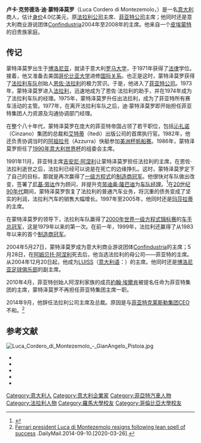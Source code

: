 {{Infobox Biography
| subject_name   = 盧卡·克勞德洛·迪·蒙特澤莫羅 
| image_name     = Luca Cordero di Montezemolo.jpg
| image_size     = 200px
| image_caption  = 卢卡·克劳德洛·迪·蒙特泽莫罗
| date_of_birth  = 1947年8月31日
| place_of_birth = {{ITA}}[[博洛尼亞|博洛尼亞]]
| date_of_death  = 
| place_of_death = 
| occupation     = 商人
}}

'''卢卡·克劳德洛·迪·蒙特泽莫罗'''（Luca Cordero di Montezemolo，{{bd|1947年|8月31日||}}）是一名[[意大利|意大利]]商人，估计[[身价|身价]]4.0亿美元，原[[法拉利公司|法拉利公司]]主席、[[菲亚特公司|菲亚特公司]]主席；他同时还是意大利商业游说团体[[Confindustria|Confindustria]]2004年至2008年的主席。他来自一个[[皮埃蒙特|皮埃蒙特]]的旧贵族家庭。

== 传记 ==
蒙特泽莫罗出生于[[博洛尼亚|博洛尼亚]]，就读于意大利[[罗马大学|罗马大学]]，于1971年获得了[[法律|法律]]学位。接着，他又准备去美国[[哥伦比亚大学|哥伦比亚大学]]进修[[国际关系|国际关系]]。也正是这时，蒙特泽莫罗获得了[[法拉利车队|法拉利车队]]创始人[[恩佐·法拉利|恩佐·法拉利]]的极力赏识。于是，他进入了[[菲亚特公司|菲亚特公司]]。1973年，蒙特泽莫罗进入[[法拉利|法拉利]]，迅速地成为了恩佐·法拉利的助手，并在1974年成为了法拉利车队的经理。1975年，蒙特泽莫罗升任出法拉利，成为了菲亚特所有赛车活动的主管。1977年，在离开法拉利车队之后，迪·蒙特泽莫罗即开始担任菲亚特集团人力资源及沟通协调部门经理。

在整个八十年代，蒙特泽莫罗在庞大的菲亚特帝国占领了若干职位，包括[[沁扎诺|沁扎诺]]（Cinzano）集团的总裁和[[艾特蒂|艾特蒂]]（Itedi）出版公司的首席执行官。1982年，他还负责协调当时的[[阿祖拉号|阿祖拉号]]（Azzurra）快艇参加[[美洲杯帆船赛|美洲杯帆船赛]]。1986年，蒙特泽莫罗担任了[[1990年意大利世界杯|1990年意大利世界杯]]的组委会主席。

1991年11月，菲亚特主席[[吉安尼·阿涅利|吉安尼·阿涅利]]让蒙特泽莫罗担任法拉利的主席，在恩佐·法拉利逝世之后，法拉利已经可以说是在死亡的边缘挣扎。这时，蒙特泽莫罗定下了自己的目标，那就是再次赢得了[[一级方程式|一级方程式]]的[[一级方程式世界车队冠军列表|制造商冠军]]。他很快对车队做出改变，签署了[[尼基·劳达|尼基·劳达]]作为顾问，并提升克[[劳迪奥·隆巴迪|劳迪奥·隆巴迪]]为[[车队经理|车队经理]]。<ref>{{cite book | title = Formula Ferrari | url = https://archive.org/details/formulaferrari0000zape | first = Umberto | last = Zapelloni | isbn = 0-340-83471-4 | publisher = [[Hodder_&_Stoughton|Hodder & Stoughton]] | origyear = 2004-04 | pages = p. 17}}</ref>在[[20世纪90年代|20世纪90年代]]期间，蒙特泽莫罗恢复了法拉利的普通汽车业务，将沉重的债务变成了坚实的利润，法拉利汽车的销售大幅增长。1997年至2005年，他同时还是[[玛莎拉蒂|玛莎拉蒂]]的主席。

在蒙特泽莫罗的领导下，法拉利车队赢得了[[2000年世界一级方程式锦标赛|2000年世界一级方程式锦标赛]]的[[F1世界车手冠军列表|车手总冠军]]，这是1979年以来的第一次。在前一年，1999年，法拉利还赢得了从1983年以来的首个[[一级方程式世界车队冠军列表|制造商冠军]]。

2004年5月27日，蒙特泽莫罗成为意大利商业游说团体[[Confindustria|Confindustria]]的主席；5月28日，在[[阿姆贝托·阿涅利|阿姆贝托·阿涅利]]死去后，他当选法拉利的母公司——菲亚特的主席。从2004年12月20日起，他成为[[LUISS|LUISS]]（[[意大利语|意大利语]]：{{lang|it|Libera Università Internazionale degli Studi Sociali Guido Carli", Italian for "Guido Carli Free International University for Social Studies}}）的主席。他同时还是[[博洛尼亚足球俱乐部|博洛尼亚足球俱乐部]]的副主席。

2010年4月，菲亚特创始人阿涅利家族的成员[[約翰·埃爾肯|約翰·埃爾肯]]被提名任命为菲亚特集团的主席，蒙特泽莫罗不再担任菲亚特集团主席一职。

2014年9月，他辞任法拉利公司主席及总裁。原因是与[[菲亚特克莱斯勒汽车|菲亚特克莱斯勒集团]]CEO{{le|塞尔吉奥·马尔乔内|Sergio Marchionne}}不和。<ref>[https://www.dailymail.co.uk/sport/formulaone/article-2750333/Ferrari-president-Luca-Di-Montezemolo-resigns-following-lean-spell-success.html Ferrari president Luca di Montezemolo resigns following lean spell of success] {{Wayback|url=https://www.dailymail.co.uk/sport/formulaone/article-2750333/Ferrari-president-Luca-Di-Montezemolo-resigns-following-lean-spell-success.html |date=20201124042946 }}.DailyMail.2014-09-10.[2020-03-26].</ref>

== 参考文献 ==
[[File:Luca_Cordero_di_Montezemolo_-_GianAngelo_Pistoia.jpg|thumb]]
{{reflist}}
<div class="references-small">
* {{cite news | last =Eason | first =Kevin | coauthors = | title =End of the road for the man who rescued Ferrari?| work = | pages = | language = | publisher =The Times (London) | date =2003-12-12 | url =http://driving.timesonline.co.uk/tol/life_and_style/driving/article1040951.ece | accessdate =2008-06-29 }}
* {{cite news | last = | first = | coauthors = | title =Key day for patrician master of Italian icon | work = | pages = | language = | publisher =The Times (London) | date =2005-01-25 | url =http://www.timesonline.co.uk/tol/news/world/europe/article505565.ece | accessdate =2008-06-29 }}
* {{cite news | last =Hotten | first =Russell | coauthors = | title =No stopping Ferrari | work = | pages = | language = | publisher =The Telegraph (London) | date =2008-06-29 | url =http://www.telegraph.co.uk/money/main.jhtml?xml=/money/2008/06/29/ccferr129.xml | accessdate =2008-06-29 | archive-date =2008-08-20 | archive-url =https://web.archive.org/web/20080820142243/http://www.telegraph.co.uk/money/main.jhtml?xml=%2Fmoney%2F2008%2F06%2F29%2Fccferr129.xml | dead-url =yes }}
* {{cite web |url=http://news.xinhuanet.com/auto/2004-06/03/content_1505210.htm |title=法拉利：少了他不行 ———蒙特泽莫罗其人其事 |publisher=新华网 |date=2004年6月3日 |accessdate=2008年9月14日 |archive-date=2005年5月1日 |archive-url=https://web.archive.org/web/20050501151009/http://news.xinhuanet.com/auto/2004-06/03/content_1505210.htm |dead-url=no }}
* {{cite book|author=[[克里斯蒂娜·奥佩曼|克里斯蒂娜·奥佩曼]] |coauthors= |title=[[法拉利传奇|法拉利传奇]] |year=2006 |publisher=[[中国人民大学出版社|中国人民大学出版社]] |location=[[北京|北京]] |isbn=7300075908 }}
</div>

{{法拉利車隊}}

{{Authority control}}
{{DEFAULTSORT:Montezemolo, Luca Cordero}}
[[Category:意大利人|Category:意大利人]]
[[Category:意大利企業家|Category:意大利企業家]]
[[Category:菲亞特汽車人物|Category:菲亞特汽車人物]]
[[Category:法拉利人物|Category:法拉利人物]]
[[Category:羅馬大學校友|Category:羅馬大學校友]]
[[Category:哥倫比亞大學校友|Category:哥倫比亞大學校友]]